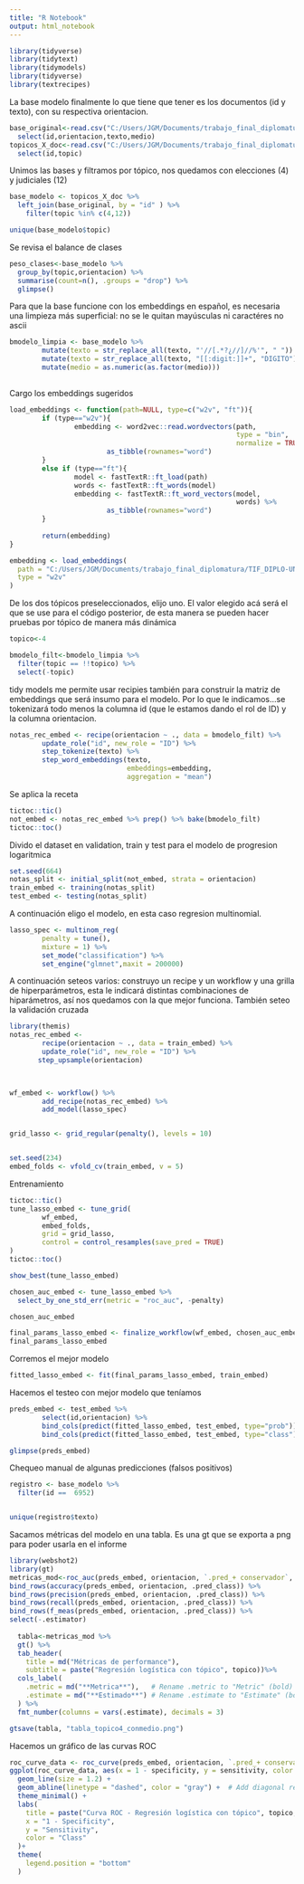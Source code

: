 ```yaml
---
title: "R Notebook"
output: html_notebook
---
```


```r
library(tidyverse)
library(tidytext)
library(tidymodels)
library(tidyverse)
library(textrecipes)
```


La base modelo finalmente lo que tiene que tener es los documentos (id y texto), con su respectiva orientacion. 
```r
base_original<-read.csv("C:/Users/JGM/Documents/trabajo_final_diplomatura/TIF_DIPLO-UNSAM/bases/corpus_clean.csv") %>% 
  select(id,orientacion,texto,medio)
topicos_X_doc<-read.csv("C:/Users/JGM/Documents/trabajo_final_diplomatura/TIF_DIPLO-UNSAM/bases/doc_2_topic.csv") %>% 
  select(id,topic)
```

Unimos las bases y filtramos por tópico, nos quedamos con elecciones (4) y judiciales (12)

```r
base_modelo <- topicos_X_doc %>%   
  left_join(base_original, by = "id" ) %>% 
    filter(topic %in% c(4,12)) 
```

```r
unique(base_modelo$topic)
```


Se revisa el balance de clases
```r
peso_clases<-base_modelo %>% 
  group_by(topic,orientacion) %>% 
  summarise(count=n(), .groups = "drop") %>% 
  glimpse()
```

Para que la base funcione con los embeddings en español, es necesaria una limpieza más superficial: no se le quitan mayúsculas ni caractéres no ascii
```r
bmodelo_limpia <- base_modelo %>%
        mutate(texto = str_replace_all(texto, "'//[.*?¿//]//%'", " ")) %>%
        mutate(texto = str_replace_all(texto, "[[:digit:]]+", "DIGITO")) %>% 
        mutate(medio = as.numeric(as.factor(medio)))
        
```

Cargo los embeddings sugeridos
```r
load_embeddings <- function(path=NULL, type=c("w2v", "ft")){
        if (type=="w2v"){
                embedding <- word2vec::read.wordvectors(path, 
                                                        type = "bin", 
                                                        normalize = TRUE) %>%
                        as_tibble(rownames="word")
        }
        else if (type=="ft"){
                model <- fastTextR::ft_load(path)
                words <- fastTextR::ft_words(model)
                embedding <- fastTextR::ft_word_vectors(model,
                                                        words) %>%
                        as_tibble(rownames="word")
        }
        
        return(embedding)
}

embedding <- load_embeddings(
  path = "C:/Users/JGM/Documents/trabajo_final_diplomatura/TIF_DIPLO-UNSAM/bases/sbw_vectors.bin",
  type = "w2v"
)


```

De los dos tópicos preseleccionados, elijo uno. El valor elegido acá será el que se use para el código posterior, de esta manera se pueden hacer pruebas por tópico de manera más dinámica

```r
topico<-4
```

```r
bmodelo_filt<-bmodelo_limpia %>% 
  filter(topic == !!topico) %>% 
  select(-topic)
```

tidy models me permite usar recipies también para construir la matriz de embeddings que será insumo para el modelo. Por lo que le indicamos...se tokenizará todo menos la columna id (que le estamos dando el rol de ID) y la columna orientacion.
```r
notas_rec_embed <- recipe(orientacion ~ ., data = bmodelo_filt) %>%
        update_role("id", new_role = "ID") %>% 
        step_tokenize(texto) %>% 
        step_word_embeddings(texto, 
                             embeddings=embedding,
                             aggregation = "mean")
```

Se aplica la receta
```r
tictoc::tic()
not_embed <- notas_rec_embed %>% prep() %>% bake(bmodelo_filt)
tictoc::toc()
```

Divido el dataset en validation, train y test para el modelo de progresion logaritmica
```r
set.seed(664)
notas_split <- initial_split(not_embed, strata = orientacion)
train_embed <- training(notas_split)
test_embed <- testing(notas_split)

```

 A continuación eligo el modelo, en esta caso regresion multinomial. 
```r
lasso_spec <- multinom_reg(
        penalty = tune(),
        mixture = 1) %>%
        set_mode("classification") %>%
        set_engine("glmnet",maxit = 200000)
```
 
 A continuación seteos varios: construyo un recipe y un workflow y una grilla de hiperparámetros, esta le indicará distintas combinaciones de hiparámetros, así nos quedamos con la que mejor funciona. También seteo la validación cruzada
```r
library(themis)
notas_rec_embed <-
        recipe(orientacion ~ ., data = train_embed) %>%
        update_role("id", new_role = "ID") %>% 
       step_upsample(orientacion)
       


wf_embed <- workflow() %>% 
        add_recipe(notas_rec_embed) %>%
        add_model(lasso_spec)


grid_lasso <- grid_regular(penalty(), levels = 10)


set.seed(234)
embed_folds <- vfold_cv(train_embed, v = 5)

```
 
 Entrenamiento
```r
tictoc::tic()
tune_lasso_embed <- tune_grid(
        wf_embed,
        embed_folds,
        grid = grid_lasso,
        control = control_resamples(save_pred = TRUE)
)
tictoc::toc()
```
 
```r
show_best(tune_lasso_embed)
```

```r
chosen_auc_embed <- tune_lasso_embed %>%
  select_by_one_std_err(metric = "roc_auc", -penalty)

chosen_auc_embed
```

```r
final_params_lasso_embed <- finalize_workflow(wf_embed, chosen_auc_embed)
final_params_lasso_embed

```
Corremos el mejor modelo
```r
fitted_lasso_embed <- fit(final_params_lasso_embed, train_embed)
```

Hacemos el testeo con mejor modelo que teníamos
```r
preds_embed <- test_embed %>%
        select(id,orientacion) %>%
        bind_cols(predict(fitted_lasso_embed, test_embed, type="prob")) %>%
        bind_cols(predict(fitted_lasso_embed, test_embed, type="class"))
```

```r
glimpse(preds_embed)
```

Chequeo manual de algunas predicciones (falsos positivos)

```r
registro <- base_modelo %>%
  filter(id == 	6952) 


unique(registro$texto)
```


Sacamos métricas del modelo en una tabla. Es una gt que se exporta a png para poder usarla en el informe      
```r
library(webshot2)
library(gt)
metricas_mod<-roc_auc(preds_embed, orientacion, `.pred_+ conservador`, `.pred_+ progresista`, `.pred_neutro`) %>%
bind_rows(accuracy(preds_embed, orientacion, .pred_class)) %>%
bind_rows(precision(preds_embed, orientacion, .pred_class)) %>%
bind_rows(recall(preds_embed, orientacion, .pred_class)) %>%
bind_rows(f_meas(preds_embed, orientacion, .pred_class)) %>% 
select(-.estimator)
  
  tabla<-metricas_mod %>% 
  gt() %>%
  tab_header(
    title = md("Métricas de performance"),  
    subtitle = paste("Regresión logística con tópico", topico))%>%
  cols_label(
    .metric = md("**Metrica**"),   # Rename .metric to "Metric" (bold)
    .estimate = md("**Estimado**") # Rename .estimate to "Estimate" (bold)
  ) %>%
  fmt_number(columns = vars(.estimate), decimals = 3) 

gtsave(tabla, "tabla_topico4_conmedio.png")
```
Hacemos un gráfico de las curvas ROC
```r
roc_curve_data <- roc_curve(preds_embed, orientacion, `.pred_+ conservador`, `.pred_+ progresista`, `.pred_neutro`)
ggplot(roc_curve_data, aes(x = 1 - specificity, y = sensitivity, color = .level)) +
  geom_line(size = 1.2) +
  geom_abline(linetype = "dashed", color = "gray") +  # Add diagonal reference line
  theme_minimal() +
  labs(
    title = paste("Curva ROC - Regresión logística con tópico", topico,"(medio incluido en la base)"),
    x = "1 - Specificity",
    y = "Sensitivity",
    color = "Class"
  )+
  theme(
    legend.position = "bottom"
  )

```
